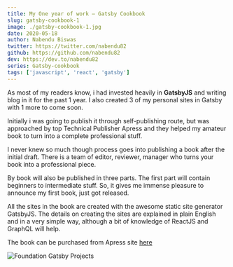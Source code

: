 ```yaml
---
title: My One year of work — Gatsby Cookbook
slug: gatsby-cookbook-1
image: ./gatsby-cookbook-1.jpg
date: 2020-05-18
author: Nabendu Biswas
twitter: https://twitter.com/nabendu82
github: https://github.com/nabendu82
dev: https://dev.to/nabendu82
series: Gatsby-cookbook
tags: ['javascript', 'react', 'gatsby']
---
```


As most of my readers know, i had invested heavily in **GatsbyJS** and writing blog in it for the past 1 year. I also created 3 of my personal sites in Gatsby with 1 more to come soon.

Initially i was going to publish it through self-publishing route, but was approached by top Technical Publisher Apress and they helped my amateur book to turn into a complete professional stuff.

I never knew so much though process goes into publishing a book after the initial draft. There is a team of editor, reviewer, manager who turns your book into a professional piece.

By book will also be published in three parts. The first part will contain beginners to intermediate stuff. So, it gives me immense pleasure to announce my first book, just got released.

All the sites in the book are created with the awesome static site generator GatsbyJS. The details on creating the sites are explained in plain English and in a very simple way, although a bit of knowledge of ReactJS and GraphQL will help.

The book can be purchased from Apress site <a href="https://www.apress.com/in/book/9781484265574" target="_blank" rel="noopener noreferrer">here</a>

<div className={styles.image__small}>

![Foundation Gatsby Projects](https://res.cloudinary.com/dxkxvfo2o/image/upload/v1609570264/Foundation_Gatsby_zilffx.jpg)

</div>
